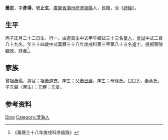 {{Otheruses|other=名为萧定的其他人物|萧定}}
{{明清人物信息框
| 姓名 = 蕭定
| 原名 =
| 圖片名稱= 
| 圖片大小 =
| 圖片說明 = 
| 最高職務 =
| 國家 = 大明 
| 爵位 =
| 籍貫 = [[廣東省|廣東省]][[潮州府|潮州府]][[澄海縣|澄海縣]]
| 族裔 = 
| 旗籍 = 
| 字號 = 
| 諡號 =
| 出生日期 = 丙子正月二十二日
| 出生地點 =
| 逝世日期 = 
| 逝世地點 =
| 墓葬 =
| 配偶 = 余氏
| 親屬 = 曾祖[[蕭瑜|蕭瑜]]，祖[[蕭道充|蕭道充]]，父[[蕭日嚴|蕭日嚴]]，母徐氏
| 出身 =
* 萬曆三十八年庚戌科進士
| 經歷 =
| 著作 =  
*
*
*
}}
'''蕭定'''{{BD|1577年||1636年||}}，字'''彥得'''，號'''止玄'''，[[廣東省|廣東省]][[潮州府|潮州府]][[澄海縣|澄海縣]]人，民籍，治《[[詩經|詩經]]》。

== 生平 ==
丙子正月二十二日生，行一。由選貢生中式甲午鄉試三十三名[[舉人|舉人]]，[[會試|會試]]中式二百八十九名。年三十四歲中式萬曆三十八年庚戌科第三甲第八十五名進士。授都察院觀政，終養<ref>《萬曆三十八年庚戌科序齒錄》</ref>。

== 家族 ==
曾祖[[蕭瑜|蕭瑜]]，壽官；祖[[蕭道充|蕭道充]]，庠生；父[[蕭日嚴|蕭日嚴]]，庠生；母徐氏。[[□□下|□□下]]，妻余氏，子元聲（庠生）；元鯉；元夏。

== 参考资料 ==
{{reflist}}

{{萬曆三十八年庚戌科殿试金榜}}

{{Authority control}}

{{DEFAULTSORT:Xiao萧}}
[[Category:萧姓|Ding]]
[[Category:澄海人|Category:澄海人]]


{{明朝人物小作品}}